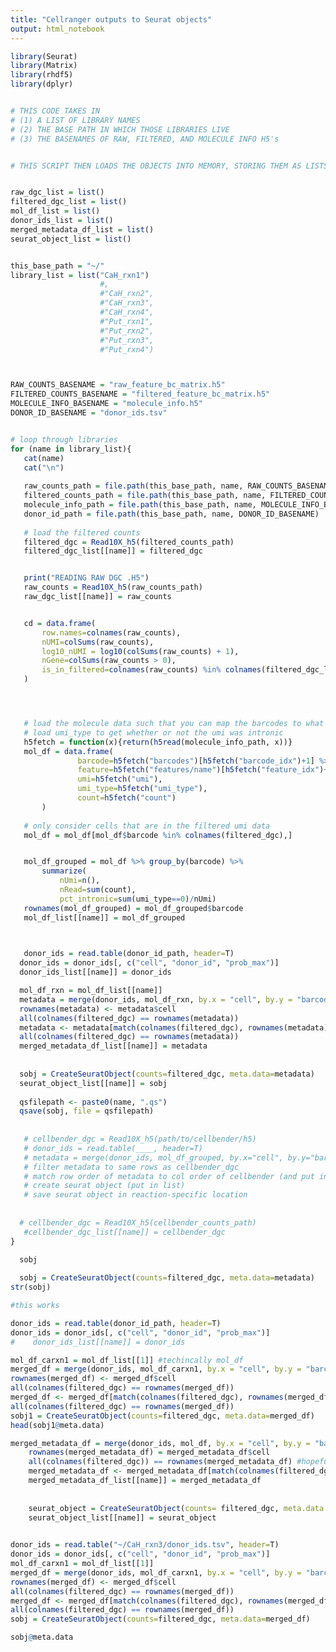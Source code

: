 ```yaml
---
title: "Cellranger outputs to Seurat objects"
output: html_notebook
---
```


```r
library(Seurat)
library(Matrix)
library(rhdf5)
library(dplyr)


# THIS CODE TAKES IN
# (1) A LIST OF LIBRARY NAMES
# (2) THE BASE PATH IN WHICH THOSE LIBRARIES LIVE
# (3) THE BASENAMES OF RAW, FILTERED, AND MOLECULE INFO H5's


# THIS SCRIPT THEN LOADS THE OBJECTS INTO MEMORY, STORING THEM AS LISTS FOR FURTHER INVESTIGATION


raw_dgc_list = list()
filtered_dgc_list = list()
mol_df_list = list()
donor_ids_list = list()
merged_metadata_df_list = list()
seurat_object_list = list()


this_base_path = "~/"
library_list = list("CaH_rxn1")
                    #, 
                    #"CaH_rxn2", 
                    #"CaH_rxn3", 
                    #"CaH_rxn4", 
                    #"Put_rxn1", 
                    #"Put_rxn2", 
                    #"Put_rxn3", 
                    #"Put_rxn4")



RAW_COUNTS_BASENAME = "raw_feature_bc_matrix.h5"
FILTERED_COUNTS_BASENAME = "filtered_feature_bc_matrix.h5"
MOLECULE_INFO_BASENAME = "molecule_info.h5"
DONOR_ID_BASENAME = "donor_ids.tsv"


# loop through libraries
for (name in library_list){
   cat(name)
   cat("\n")
  
   raw_counts_path = file.path(this_base_path, name, RAW_COUNTS_BASENAME)
   filtered_counts_path = file.path(this_base_path, name, FILTERED_COUNTS_BASENAME)
   molecule_info_path = file.path(this_base_path, name, MOLECULE_INFO_BASENAME)
   donor_id_path = file.path(this_base_path, name, DONOR_ID_BASENAME)
  
   # load the filtered counts
   filtered_dgc = Read10X_h5(filtered_counts_path)
   filtered_dgc_list[[name]] = filtered_dgc


   print("READING RAW DGC .H5")
   raw_counts = Read10X_h5(raw_counts_path)
   raw_dgc_list[[name]] = raw_counts


   cd = data.frame(
       row.names=colnames(raw_counts),
       nUMI=colSums(raw_counts),
       log10_nUMI = log10(colSums(raw_counts) + 1),
       nGene=colSums(raw_counts > 0),
       is_in_filtered=colnames(raw_counts) %in% colnames(filtered_dgc_list[[name]])
   )




   # load the molecule data such that you can map the barcodes to what came out of CellRanger
   # load umi_type to get whether or not the umi was intronic
   h5fetch = function(x){return(h5read(molecule_info_path, x))}
   mol_df = data.frame(
               barcode=h5fetch("barcodes")[h5fetch("barcode_idx")+1] %>% paste0("-1"),
               feature=h5fetch("features/name")[h5fetch("feature_idx")+1],
               umi=h5fetch("umi"),
               umi_type=h5fetch("umi_type"),
               count=h5fetch("count")
       )
      
   # only consider cells that are in the filtered umi data
   mol_df = mol_df[mol_df$barcode %in% colnames(filtered_dgc),]


   mol_df_grouped = mol_df %>% group_by(barcode) %>%
       summarize(
           nUmi=n(),
           nRead=sum(count),
           pct_intronic=sum(umi_type==0)/nUmi)
   rownames(mol_df_grouped) = mol_df_grouped$barcode
   mol_df_list[[name]] = mol_df_grouped


   
   donor_ids = read.table(donor_id_path, header=T)
  donor_ids = donor_ids[, c("cell", "donor_id", "prob_max")]
  donor_ids_list[[name]] = donor_ids

  mol_df_rxn = mol_df_list[[name]] 
  metadata = merge(donor_ids, mol_df_rxn, by.x = "cell", by.y = "barcode")
  rownames(metadata) <- metadata$cell
  all(colnames(filtered_dgc) == rownames(metadata))
  metadata <- metadata[match(colnames(filtered_dgc), rownames(metadata)), ]
  all(colnames(filtered_dgc) == rownames(metadata))
  merged_metadata_df_list[[name]] = metadata 
  
  
  sobj = CreateSeuratObject(counts=filtered_dgc, meta.data=metadata)
  seurat_object_list[[name]] = sobj
  
  qsfilepath <- paste0(name, ".qs")
  qsave(sobj, file = qsfilepath)  
   
  
   # cellbender_dgc = Read10X_h5(path/to/cellbender/h5)
   # donor_ids = read.table(____, header=T)
   # metadata = merge(donor_ids, mol_df_grouped, by.x="cell", by.y="barcode)
   # filter metadata to same rows as cellbender_dgc
   # match row order of metadata to col order of cellbender (and put in list)
   # create seurat object (put in list)
   # save seurat object in reaction-specific location
   
   
  # cellbender_dgc = Read10X_h5(cellbender_counts_path)
   #cellbender_dgc_list[[name]] = cellbender_dgc
}
```


```r
  sobj
  
  sobj = CreateSeuratObject(counts=filtered_dgc, meta.data=metadata)
str(sobj)
```




```r
#this works

donor_ids = read.table(donor_id_path, header=T)
donor_ids = donor_ids[, c("cell", "donor_id", "prob_max")]
#    donor_ids_list[[name]] = donor_ids

mol_df_carxn1 = mol_df_list[[1]] #techincally mol_df
merged_df = merge(donor_ids, mol_df_carxn1, by.x = "cell", by.y = "barcode")
rownames(merged_df) <- merged_df$cell
all(colnames(filtered_dgc) == rownames(merged_df))
merged_df <- merged_df[match(colnames(filtered_dgc), rownames(merged_df)), ]
all(colnames(filtered_dgc) == rownames(merged_df))
sobj1 = CreateSeuratObject(counts=filtered_dgc, meta.data=merged_df)
head(sobj1@meta.data)
```


```r
merged_metadata_df = merge(donor_ids, mol_df, by.x = "cell", by.y = "barcode")
    rownames(merged_metadata_df) = merged_metadata_df$cell
    all(colnames(filtered_dgc)) == rownames(merged_metadata_df) #hopefully this prints out
    merged_metadata_df <- merged_metadata_df[match(colnames(filtered_dgc), rownames(merged_metadata_df)), ]
    merged_metadata_df_list[[name]] = merged_metadata_df
   
   
    seurat_object = CreateSeuratObject(counts= filtered_dgc, meta.data = merged_metadata_df)
    seurat_object_list[[name]] = seurat_object
   


```


```r
donor_ids = read.table("~/CaH_rxn3/donor_ids.tsv", header=T)
donor_ids = donor_ids[, c("cell", "donor_id", "prob_max")]
mol_df_carxn1 = mol_df_list[[1]]
merged_df = merge(donor_ids, mol_df_carxn1, by.x = "cell", by.y = "barcode")
rownames(merged_df) <- merged_df$cell
all(colnames(filtered_dgc) == rownames(merged_df))
merged_df <- merged_df[match(colnames(filtered_dgc), rownames(merged_df)), ]
all(colnames(filtered_dgc) == rownames(merged_df))
sobj = CreateSeuratObject(counts=filtered_dgc, meta.data=merged_df)
```

```r
sobj@meta.data

```

